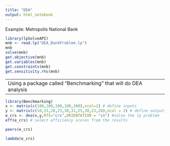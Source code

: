 ---
title: "DEA"
output: html_notebook
---

Example: Metropolis National Bank

```{r}
library(lpSolveAPI)
mnb <- read.lp("DEA_BankProblem.lp")
mnb
solve(mnb)
get.objective(mnb)
get.variables(mnb)
get.constraints(mnb)
get.sensitivity.rhs(mnb)
```
-----
Using a package called “Benchmarking” that will do DEA analysis 
----

```{r}
library(Benchmarking)
x <- matrix(c(100,100,100,100,100),ncol=1) # define inputs
y <- matrix(c(10,15,20,23,30,31,25,30,23,20),ncol = 2) # define outputs
e_crs <- dea(x,y,RTS="crs",ORIENTATION = "in") #solve the lp problem
eff(e_crs) # select efficiency scores from the results
```

```{r}
peers(e_crs)
```

```{r}
lambda(e_crs)
```